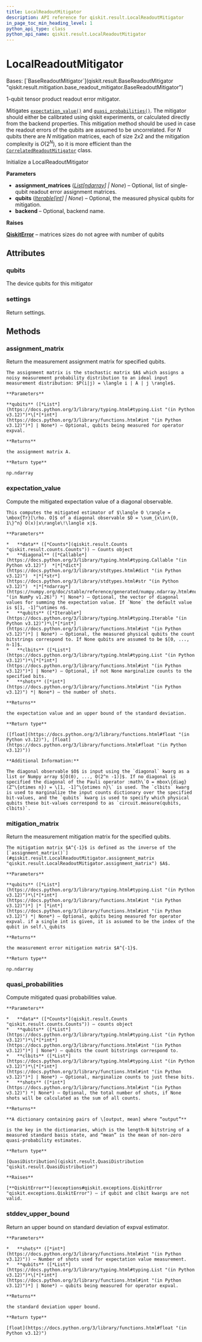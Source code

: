 ```yaml
---
title: LocalReadoutMitigator
description: API reference for qiskit.result.LocalReadoutMitigator
in_page_toc_min_heading_level: 1
python_api_type: class
python_api_name: qiskit.result.LocalReadoutMitigator
---
```


# LocalReadoutMitigator

<Class id="qiskit.result.LocalReadoutMitigator" isDedicatedPage={true} github="https://github.com/Qiskit/qiskit/tree/stable/1.0/qiskit/result/mitigation/local_readout_mitigator.py#L27-L319" signature="qiskit.result.LocalReadoutMitigator(assignment_matrices=None, qubits=None, backend=None)">
  Bases: [`BaseReadoutMitigator`](qiskit.result.BaseReadoutMitigator "qiskit.result.mitigation.base_readout_mitigator.BaseReadoutMitigator")

  1-qubit tensor product readout error mitigator.

  Mitigates [`expectation_value()`](#qiskit.result.LocalReadoutMitigator.expectation_value "qiskit.result.LocalReadoutMitigator.expectation_value") and [`quasi_probabilities()`](#qiskit.result.LocalReadoutMitigator.quasi_probabilities "qiskit.result.LocalReadoutMitigator.quasi_probabilities"). The mitigator should either be calibrated using qiskit experiments, or calculated directly from the backend properties. This mitigation method should be used in case the readout errors of the qubits are assumed to be uncorrelated. For *N* qubits there are *N* mitigation matrices, each of size $2 x 2$ and the mitigation complexity is $O(2^N)$, so it is more efficient than the [`CorrelatedReadoutMitigator`](qiskit.result.CorrelatedReadoutMitigator "qiskit.result.CorrelatedReadoutMitigator") class.

  Initialize a LocalReadoutMitigator

  **Parameters**

  *   **assignment\_matrices** ([*List*](https://docs.python.org/3/library/typing.html#typing.List "(in Python v3.12)")*\[*[*ndarray*](https://numpy.org/doc/stable/reference/generated/numpy.ndarray.html#numpy.ndarray "(in NumPy v1.26)")*] | None*) – Optional, list of single-qubit readout error assignment matrices.
  *   **qubits** ([*Iterable*](https://docs.python.org/3/library/typing.html#typing.Iterable "(in Python v3.12)")*\[*[*int*](https://docs.python.org/3/library/functions.html#int "(in Python v3.12)")*] | None*) – Optional, the measured physical qubits for mitigation.
  *   **backend** – Optional, backend name.

  **Raises**

  [**QiskitError**](exceptions#qiskit.exceptions.QiskitError "qiskit.exceptions.QiskitError") – matrices sizes do not agree with number of qubits

  ## Attributes

  ### qubits

  <Attribute id="qiskit.result.LocalReadoutMitigator.qubits">
    The device qubits for this mitigator
  </Attribute>

  ### settings

  <Attribute id="qiskit.result.LocalReadoutMitigator.settings">
    Return settings.
  </Attribute>

  ## Methods

  ### assignment\_matrix

  <Function id="qiskit.result.LocalReadoutMitigator.assignment_matrix" github="https://github.com/Qiskit/qiskit/tree/stable/1.0/qiskit/result/mitigation/local_readout_mitigator.py#L248-L269" signature="assignment_matrix(qubits=None)">
    Return the measurement assignment matrix for specified qubits.

    The assignment matrix is the stochastic matrix $A$ which assigns a noisy measurement probability distribution to an ideal input measurement distribution: $P(i|j) = \langle i | A | j \rangle$.

    **Parameters**

    **qubits** ([*List*](https://docs.python.org/3/library/typing.html#typing.List "(in Python v3.12)")*\[*[*int*](https://docs.python.org/3/library/functions.html#int "(in Python v3.12)")*] | None*) – Optional, qubits being measured for operator expval.

    **Returns**

    the assignment matrix A.

    **Return type**

    np.ndarray
  </Function>

  ### expectation\_value

  <Function id="qiskit.result.LocalReadoutMitigator.expectation_value" github="https://github.com/Qiskit/qiskit/tree/stable/1.0/qiskit/result/mitigation/local_readout_mitigator.py#L99-L165" signature="expectation_value(data, diagonal=None, qubits=None, clbits=None, shots=None)">
    Compute the mitigated expectation value of a diagonal observable.

    This computes the mitigated estimator of $\langle O \rangle = \mbox{Tr}[\rho. O]$ of a diagonal observable $O = \sum_{x\in\{0, 1\}^n} O(x)|x\rangle\!\langle x|$.

    **Parameters**

    *   **data** ([*Counts*](qiskit.result.Counts "qiskit.result.counts.Counts")) – Counts object
    *   **diagonal** ([*Callable*](https://docs.python.org/3/library/typing.html#typing.Callable "(in Python v3.12)")  *|*[*dict*](https://docs.python.org/3/library/stdtypes.html#dict "(in Python v3.12)")  *|*[*str*](https://docs.python.org/3/library/stdtypes.html#str "(in Python v3.12)")  *|*[*ndarray*](https://numpy.org/doc/stable/reference/generated/numpy.ndarray.html#numpy.ndarray "(in NumPy v1.26)") *| None*) – Optional, the vector of diagonal values for summing the expectation value. If `None` the default value is $[1, -1]^\otimes n$.
    *   **qubits** ([*Iterable*](https://docs.python.org/3/library/typing.html#typing.Iterable "(in Python v3.12)")*\[*[*int*](https://docs.python.org/3/library/functions.html#int "(in Python v3.12)")*] | None*) – Optional, the measured physical qubits the count bitstrings correspond to. If None qubits are assumed to be $[0, ..., n-1]$.
    *   **clbits** ([*List*](https://docs.python.org/3/library/typing.html#typing.List "(in Python v3.12)")*\[*[*int*](https://docs.python.org/3/library/functions.html#int "(in Python v3.12)")*] | None*) – Optional, if not None marginalize counts to the specified bits.
    *   **shots** ([*int*](https://docs.python.org/3/library/functions.html#int "(in Python v3.12)") *| None*) – the number of shots.

    **Returns**

    the expectation value and an upper bound of the standard deviation.

    **Return type**

    ([float](https://docs.python.org/3/library/functions.html#float "(in Python v3.12)"), [float](https://docs.python.org/3/library/functions.html#float "(in Python v3.12)"))

    **Additional Information:**

    The diagonal observable $O$ is input using the `diagonal` kwarg as a list or Numpy array $[O(0), ..., O(2^n -1)]$. If no diagonal is specified the diagonal of the Pauli operator :math\`O = mbox\{diag}(Z^\{otimes n}) = \[1, -1]^\{otimes n}\` is used. The `clbits` kwarg is used to marginalize the input counts dictionary over the specified bit-values, and the `qubits` kwarg is used to specify which physical qubits these bit-values correspond to as `circuit.measure(qubits, clbits)`.
  </Function>

  ### mitigation\_matrix

  <Function id="qiskit.result.LocalReadoutMitigator.mitigation_matrix" github="https://github.com/Qiskit/qiskit/tree/stable/1.0/qiskit/result/mitigation/local_readout_mitigator.py#L224-L246" signature="mitigation_matrix(qubits=None)">
    Return the measurement mitigation matrix for the specified qubits.

    The mitigation matrix $A^{-1}$ is defined as the inverse of the [`assignment_matrix()`](#qiskit.result.LocalReadoutMitigator.assignment_matrix "qiskit.result.LocalReadoutMitigator.assignment_matrix") $A$.

    **Parameters**

    **qubits** ([*List*](https://docs.python.org/3/library/typing.html#typing.List "(in Python v3.12)")*\[*[*int*](https://docs.python.org/3/library/functions.html#int "(in Python v3.12)")*] |* [*int*](https://docs.python.org/3/library/functions.html#int "(in Python v3.12)") *| None*) – Optional, qubits being measured for operator expval. if a single int is given, it is assumed to be the index of the qubit in self.\_qubits

    **Returns**

    the measurement error mitigation matrix $A^{-1}$.

    **Return type**

    np.ndarray
  </Function>

  ### quasi\_probabilities

  <Function id="qiskit.result.LocalReadoutMitigator.quasi_probabilities" github="https://github.com/Qiskit/qiskit/tree/stable/1.0/qiskit/result/mitigation/local_readout_mitigator.py#L167-L222" signature="quasi_probabilities(data, qubits=None, clbits=None, shots=None)">
    Compute mitigated quasi probabilities value.

    **Parameters**

    *   **data** ([*Counts*](qiskit.result.Counts "qiskit.result.counts.Counts")) – counts object
    *   **qubits** ([*List*](https://docs.python.org/3/library/typing.html#typing.List "(in Python v3.12)")*\[*[*int*](https://docs.python.org/3/library/functions.html#int "(in Python v3.12)")*] | None*) – qubits the count bitstrings correspond to.
    *   **clbits** ([*List*](https://docs.python.org/3/library/typing.html#typing.List "(in Python v3.12)")*\[*[*int*](https://docs.python.org/3/library/functions.html#int "(in Python v3.12)")*] | None*) – Optional, marginalize counts to just these bits.
    *   **shots** ([*int*](https://docs.python.org/3/library/functions.html#int "(in Python v3.12)") *| None*) – Optional, the total number of shots, if None shots will be calculated as the sum of all counts.

    **Returns**

    **A dictionary containing pairs of \[output, mean] where “output”**

    is the key in the dictionaries, which is the length-N bitstring of a measured standard basis state, and “mean” is the mean of non-zero quasi-probability estimates.

    **Return type**

    [QuasiDistribution](qiskit.result.QuasiDistribution "qiskit.result.QuasiDistribution")

    **Raises**

    [**QiskitError**](exceptions#qiskit.exceptions.QiskitError "qiskit.exceptions.QiskitError") – if qubit and clbit kwargs are not valid.
  </Function>

  ### stddev\_upper\_bound

  <Function id="qiskit.result.LocalReadoutMitigator.stddev_upper_bound" github="https://github.com/Qiskit/qiskit/tree/stable/1.0/qiskit/result/mitigation/local_readout_mitigator.py#L280-L291" signature="stddev_upper_bound(shots, qubits=None)">
    Return an upper bound on standard deviation of expval estimator.

    **Parameters**

    *   **shots** ([*int*](https://docs.python.org/3/library/functions.html#int "(in Python v3.12)")) – Number of shots used for expectation value measurement.
    *   **qubits** ([*List*](https://docs.python.org/3/library/typing.html#typing.List "(in Python v3.12)")*\[*[*int*](https://docs.python.org/3/library/functions.html#int "(in Python v3.12)")*] | None*) – qubits being measured for operator expval.

    **Returns**

    the standard deviation upper bound.

    **Return type**

    [float](https://docs.python.org/3/library/functions.html#float "(in Python v3.12)")
  </Function>
</Class>


